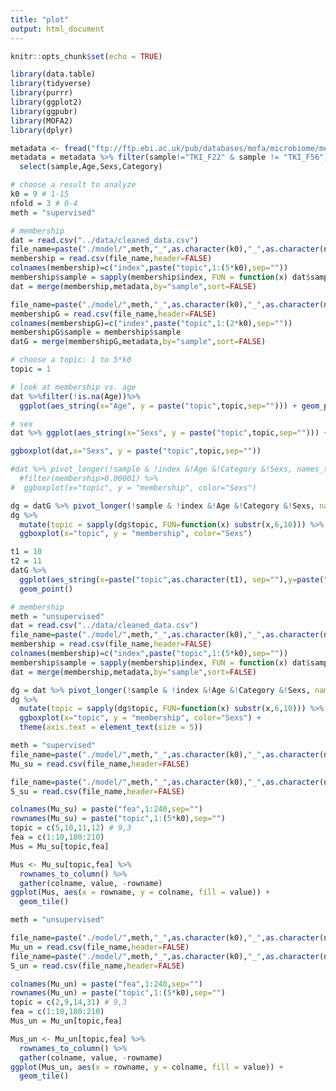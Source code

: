 ```yaml
---
title: "plot"
output: html_document
---
```


```r
knitr::opts_chunk$set(echo = TRUE)
```
```r
library(data.table)
library(tidyverse)
library(purrr)
library(ggplot2)
library(ggpubr)
library(MOFA2)
library(dplyr)
```
```r
metadata <- fread("ftp://ftp.ebi.ac.uk/pub/databases/mofa/microbiome/metadata.txt.gz")
metadata = metadata %>% filter(sample!="TKI_F22" & sample != "TKI_F56") %>%
  select(sample,Age,Sexs,Category)
```
```r
# choose a result to analyze
k0 = 9 # 1-15
nfold = 3 # 0-4
meth = "supervised"
```
```r
# membership
dat = read.csv("../data/cleaned_data.csv")
file_name=paste("./model/",meth,"_",as.character(k0),"_",as.character(nfold),"_U.txt",sep = "")
membership = read.csv(file_name,header=FALSE)
colnames(membership)=c("index",paste("topic",1:(5*k0),sep=""))
membership$sample = sapply(membership$index, FUN = function(x) dat$sample[x] )
dat = merge(membership,metadata,by="sample",sort=FALSE)

file_name=paste("./model/",meth,"_",as.character(k0),"_",as.character(nfold),"_G.txt",sep = "")
membershipG = read.csv(file_name,header=FALSE)
colnames(membershipG)=c("index",paste("topic",1:(2*k0),sep=""))
membershipG$sample = membership$sample
datG = merge(membershipG,metadata,by="sample",sort=FALSE)
```

```r
# choose a topic: 1 to 5*k0
topic = 1

# look at membership vs. age
dat %>%filter(!is.na(Age))%>%
  ggplot(aes_string(x="Age", y = paste("topic",topic,sep=""))) + geom_point(size=0.7)

# sex
dat %>% ggplot(aes_string(x="Sexs", y = paste("topic",topic,sep=""))) + geom_point(size=0.7)

ggboxplot(dat,x="Sexs", y = paste("topic",topic,sep=""))
```
```r
#dat %>% pivot_longer(!sample & !index &!Age &!Category &!Sexs, names_to="topic", values_to="membership") %>%
  #filter(membership>0.00001) %>%
#  ggboxplot(x="topic", y = "membership", color="Sexs")
```
```r
dg = datG %>% pivot_longer(!sample & !index &!Age &!Category &!Sexs, names_to="topic", values_to="membership") 
dg %>%
  mutate(topic = sapply(dg$topic, FUN=function(x) substr(x,6,10))) %>%
  ggboxplot(x="topic", y = "membership", color="Sexs") 
```
```r
t1 = 10
t2 = 11
datG %>%
  ggplot(aes_string(x=paste("topic",as.character(t1), sep=""),y=paste("topic",as.character(t2), sep=""))) +
  geom_point()
```


```r
# membership
meth = "unsupervised"
dat = read.csv("../data/cleaned_data.csv")
file_name=paste("./model/",meth,"_",as.character(k0),"_",as.character(nfold),"_U.txt",sep = "")
membership = read.csv(file_name,header=FALSE)
colnames(membership)=c("index",paste("topic",1:(5*k0),sep=""))
membership$sample = sapply(membership$index, FUN = function(x) dat$sample[x] )
dat = merge(membership,metadata,by="sample",sort=FALSE)

dg = dat %>% pivot_longer(!sample & !index &!Age &!Category &!Sexs, names_to="topic", values_to="membership")
dg %>%
  mutate(topic = sapply(dg$topic, FUN=function(x) substr(x,6,10))) %>%
  ggboxplot(x="topic", y = "membership", color="Sexs") + 
  theme(axis.text = element_text(size = 5))   


```
```r
meth = "supervised"
file_name=paste("./model/",meth,"_",as.character(k0),"_",as.character(nfold),"_S.txt",sep = "")
Mu_su = read.csv(file_name,header=FALSE)

file_name=paste("./model/",meth,"_",as.character(k0),"_",as.character(nfold),"_Mu.txt",sep = "")
S_su = read.csv(file_name,header=FALSE)
```
```r
colnames(Mu_su) = paste("fea",1:240,sep="")
rownames(Mu_su) = paste("topic",1:(5*k0),sep="")
topic = c(5,10,11,12) # 9,3
fea = c(1:10,180:210)
Mus = Mu_su[topic,fea]

Mus <- Mu_su[topic,fea] %>%
  rownames_to_column() %>%
  gather(colname, value, -rowname)
ggplot(Mus, aes(x = rowname, y = colname, fill = value)) +
  geom_tile()
```

```r
meth = "unsupervised"

file_name=paste("./model/",meth,"_",as.character(k0),"_",as.character(nfold),"_S.txt",sep = "")
Mu_un = read.csv(file_name,header=FALSE)
file_name=paste("./model/",meth,"_",as.character(k0),"_",as.character(nfold),"_Mu.txt",sep = "")
S_un = read.csv(file_name,header=FALSE)
```
```r
colnames(Mu_un) = paste("fea",1:240,sep="")
rownames(Mu_un) = paste("topic",1:(5*k0),sep="")
topic = c(2,9,14,31) # 9,3
fea = c(1:10,180:210)
Mus_un = Mu_un[topic,fea]

Mus_un <- Mu_un[topic,fea] %>%
  rownames_to_column() %>%
  gather(colname, value, -rowname)
ggplot(Mus_un, aes(x = rowname, y = colname, fill = value)) +
  geom_tile()
```

